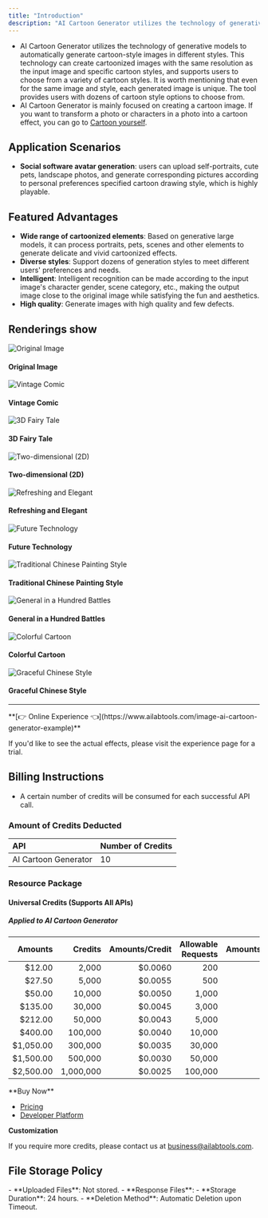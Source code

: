 ```yaml
---
title: "Introduction"
description: "AI Cartoon Generator utilizes the technology of generative models to automatically generate cartoon-style images in different styles. This technology can create cartoonized images with the same resolution as the input image and specific cartoon styles, and supports users to choose from a variety of cartoon styles. It is worth mentioning that even for the same image and style, each generated image is unique. The tool provides users with dozens of cartoon style options to choose from."
---
```


- AI Cartoon Generator utilizes the technology of generative models to automatically generate cartoon-style images in different styles. This technology can create cartoonized images with the same resolution as the input image and specific cartoon styles, and supports users to choose from a variety of cartoon styles. It is worth mentioning that even for the same image and style, each generated image is unique. The tool provides users with dozens of cartoon style options to choose from.
- AI Cartoon Generator is mainly focused on creating a cartoon image. If you want to transform a photo or characters in a photo into a cartoon effect, you can go to [Cartoon yourself](ai-portrait/effects/portrait-animation).

## Application Scenarios

- **Social software avatar generation**: users can upload self-portraits, cute pets, landscape photos, and generate corresponding pictures according to personal preferences specified cartoon drawing style, which is highly playable.

## Featured Advantages

- **Wide range of cartoonized elements**: Based on generative large models, it can process portraits, pets, scenes and other elements to generate delicate and vivid cartoonized effects.
- **Diverse styles**: Support dozens of generation styles to meet different users' preferences and needs.
- **Intelligent**: Intelligent recognition can be made according to the input image's character gender, scene category, etc., making the output image close to the original image while satisfying the fun and aesthetics.
- **High quality**: Generate images with high quality and few defects.

## Renderings show

<div class="cm-border-2-solid-218221225100 cm-border-radius-8 cm-text-align-center">
  <div class="cm-grid-template-columns-3 cm-grid-gap-8 cm-padding-8 cm-border-bottom-2-solid-218221225100">
    <div class="cm-grid-column-2-span-1">
      <img class="cm-w cm-border-radius-8" src="https://ai-resource.ailabtools.com/ai-anime-generator/doc/OriginalImage-1.webp" alt="Original Image" />
      <h4 class="cm-margin cm-word-break-break-all">Original Image</h4>
    </div>
  </div>
  <div class="cm-grid-template-columns-4 cm-grid-gap-8 cm-padding-8">
    <div>
      <img class="cm-w cm-border-radius-8" src="https://ai-resource.ailabtools.com/ai-anime-generator/doc/ResultImage-1-0-1.webp" alt="Vintage Comic" />
      <h4 class="cm-margin cm-word-break-break-all">Vintage Comic</h4>
    </div>
    <div>
      <img class="cm-w cm-border-radius-8" src="https://ai-resource.ailabtools.com/ai-anime-generator/doc/ResultImage-1-1-1.webp" alt="3D Fairy Tale" />
      <h4 class="cm-margin cm-word-break-break-all">3D Fairy Tale</h4>
    </div>
    <div>
      <img class="cm-w cm-border-radius-8" src="https://ai-resource.ailabtools.com/ai-anime-generator/doc/ResultImage-1-2-1.webp" alt="Two-dimensional (2D)" />
      <h4 class="cm-margin cm-word-break-break-all">Two-dimensional (2D)</h4>
    </div>
    <div>
      <img class="cm-w cm-border-radius-8" src="https://ai-resource.ailabtools.com/ai-anime-generator/doc/ResultImage-1-3-1.webp" alt="Refreshing and Elegant" />
      <h4 class="cm-margin cm-word-break-break-all">Refreshing and Elegant</h4>
    </div>
    <div>
      <img class="cm-w cm-border-radius-8" src="https://ai-resource.ailabtools.com/ai-anime-generator/doc/ResultImage-1-4-1.webp" alt="Future Technology" />
      <h4 class="cm-margin cm-word-break-break-all">Future Technology</h4>
    </div>
    <div>
      <img class="cm-w cm-border-radius-8" src="https://ai-resource.ailabtools.com/ai-anime-generator/doc/ResultImage-1-5-1.webp" alt="Traditional Chinese Painting Style" />
      <h4 class="cm-margin cm-word-break-break-all">Traditional Chinese Painting Style</h4>
    </div>
    <div>
      <img class="cm-w cm-border-radius-8" src="https://ai-resource.ailabtools.com/ai-anime-generator/doc/ResultImage-1-6-1.webp" alt="General in a Hundred Battles" />
      <h4 class="cm-margin cm-word-break-break-all">General in a Hundred Battles</h4>
    </div>
    <div>
      <img class="cm-w cm-border-radius-8" src="https://ai-resource.ailabtools.com/ai-anime-generator/doc/ResultImage-1-7-1.webp" alt="Colorful Cartoon" />
      <h4 class="cm-margin cm-word-break-break-all">Colorful Cartoon</h4>
    </div>
    <div>
      <img class="cm-w cm-border-radius-8" src="https://ai-resource.ailabtools.com/ai-anime-generator/doc/ResultImage-1-8-1.webp" alt="Graceful Chinese Style" />
      <h4 class="cm-margin cm-word-break-break-all">Graceful Chinese Style</h4>
    </div>
  </div>
</div>

---
<Tip>
**[👉 Online Experience 👈](https://www.ailabtools.com/image-ai-cartoon-generator-example)**

If you'd like to see the actual effects, please visit the experience page for a trial.
</Tip>
## Billing Instructions

- A certain number of credits will be consumed for each successful API call.

### Amount of Credits Deducted

| API                  | Number of Credits |
|:---------------------|:------------------|
| AI Cartoon Generator | 10                |

### Resource Package

#### Universal Credits (Supports All APIs)

##### Applied to AI Cartoon Generator

|   Amounts |   Credits | Amounts/Credit | Allowable Requests | Amounts/Request |
|----------:|----------:|---------------:|-------------------:|----------------:|
|    $12.00 |     2,000 |        $0.0060 |                200 |         $0.0600 |
|    $27.50 |     5,000 |        $0.0055 |                500 |         $0.0550 |
|    $50.00 |    10,000 |        $0.0050 |              1,000 |         $0.0500 |
|   $135.00 |    30,000 |        $0.0045 |              3,000 |         $0.0450 |
|   $212.00 |    50,000 |        $0.0043 |              5,000 |         $0.0430 |
|   $400.00 |   100,000 |        $0.0040 |             10,000 |         $0.0400 |
| $1,050.00 |   300,000 |        $0.0035 |             30,000 |         $0.0350 |
| $1,500.00 |   500,000 |        $0.0030 |             50,000 |         $0.0300 |
| $2,500.00 | 1,000,000 |        $0.0025 |            100,000 |         $0.0250 |
<Tip>
**Buy Now**

- <a href="https://www.ailabtools.com/price?tab=developer" target="_blank">Pricing</a>
- <a href="https://www.ailabtools.com/developer-platform" target="_blank">Developer Platform</a>

**Customization**

If you require more credits, please contact us at <a href="mailto:business@ailabtools.com">business@ailabtools.com</a>.
</Tip>
## File Storage Policy
<Tip>
- **Uploaded Files**: Not stored.
- **Response Files**:
  - **Storage Duration**: 24 hours.
  - **Deletion Method**: Automatic Deletion upon Timeout.
</Tip>  